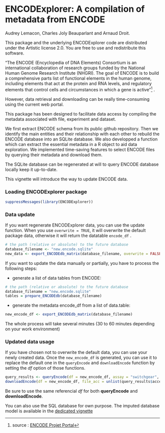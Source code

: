 <!--
%\VignetteEngine{knitr::knitr}
%\VignetteIndexEntry{Data update}
-->

ENCODExplorer: A compilation of metadata from ENCODE
====================================================================
Audrey Lemacon, Charles Joly Beauparlant and Arnaud Droit.

This package and the underlying ENCODExplorer code are distributed under 
the Artistic license 2.0. You are free to use and redistribute this software. 

"The ENCODE (Encyclopedia of DNA Elements) Consortium is an international 
collaboration of research groups funded by the National Human Genome Research 
Institute (NHGRI). The goal of ENCODE is to build a comprehensive parts list of 
functional elements in the human genome, including elements that act at the 
protein and RNA levels, and regulatory elements that control cells and 
circumstances in which a gene is active"^[source : [ENCODE Projet Portal ](https://www.encodeproject.org/)] .

However, data retrieval and downloading can be really time-consuming using 
the current web portal. 

This package has been designed to facilitate data access by compiling the 
metadata associated with file, experiment and dataset. 

We first extract ENCODE schema from its public github repository. 
Then we identify the main entities and their relationship with each other to 
rebuild the ENCODE database into an SQLite database. 
We also developped a function which can extract the essential metadata in a R 
object to aid data exploration.
We implemented time-saving features to select ENCODE files by querying their 
metadata and download them.

The SQLite database can be regenerated at will to query ENCODE database locally 
keep it up-to-date.

This vignette will introduce the way to update ENCODE data.

### Loading ENCODExplorer package

```r
suppressMessages(library(ENCODExplorer))
```

### Data update

If you want regenerate ENCODExplorer data, you can use the update function.
When you use `overwrite = TRUE`, it will overwrite the default package data, 
otherwise it will return the datatable `encode_df` .

```r
# the path (relative or absolute) to the future database
database_filename <- "new.encode.sqlite"
new_data <- export_ENCODEdb_matrix(database_filename, overwrite = FALSE)
```

If you want to update the data manually or partially, you have to process the 
following steps:

* generate a list of data tables from ENCODE: 

```r
# the path (relative or absolute) to the future database
database_filename = "new.encode.sqlite"
tables = prepare_ENCODEdb(database_filename)
```

* generate the metadata encode_df from a list of data.table:
```r
new_encode_df <- export_ENCODEdb_matrix(database_filename)
```


The whole process will take several minutes (30 to 60 minutes depending on your
work environment)

### Updated data usage

If you have chosen not to overwrite the default data, you can use your newly 
created data.
Once the `new_encode_df` is generated, you can use it to replace the default one 
in the `queryEncode` and `downloadEncode` function by setting the *df* option of those 
functions.

```r
query_results <- queryEncode(df = new_encode_df, assay = "switchgear", target ="elavl1", file_format = "bed_broadPeak" , fixed = F)
downloadEncode(df = new_encode_df, file_acc = unlist(query_results$accessions))
```

Be sure to use the same referencial *df* for both **queryEncode** and **downloadEncode**.

You can also use the SQL database for own purpose. The imputed database 
model is available in the [dedicated vignette](DBmodel.html)
